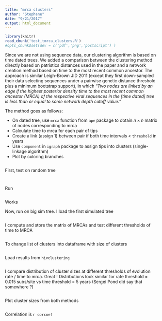 ```yaml
---
title: "mrca clusters"
author: "Stephane"
date: "9/21/2017"
output: html_document
---
```


```r
library(knitr)
read_chunk('test_tmrca_clusters.R')
#opts_chunk$set(dev = c('pdf','png','postscript') )
```

Since we are not using sequence data, our clustering algorithm is based on time dated trees. We added a comparison between the clustering method directly based on patristics distances used in the paper and a network creation method based on time to the most recent common ancestor. 
The approach is similar Leigh-Brown JID 2011 (except they first down-sampled their data selecting sequences under a pairwise genetic distance threshold plus a minimum bootstrap support), in which *"Two nodes are linked by an edge if the highest posterior density time to the most recent common ancestor (MRCA) of the respective viral sequences in the [time dated] tree is less than or equal to some network depth cutoff value."*

The method goes as follows:

- On dated tree, use `mrca` function from `ape` package to obtain $n \times n$ matrix of nodes corresponding to mrca
- Calculate time to mrca for each pair of tips
- Create a link (assign 1) between pair if both time intervals < `threshold` in years
- Use `component` in `igraph` package to assign tips into clusters (single-linkage algorithm)
- Plot by coloring branches

```r
```

First, test on random tree
```r
```

```r
```

Run
```r
```
Works

Now, run on big sim tree. I load the first simulated tree
```r
```

I compute and store the matrix of MRCAs and test different thresholds of time to MRCA
```r
```

To change list of clusters into dataframe with size of clusters
```r
```

Load results from `hivclustering`
```r
```

I compare distribution of cluster sizes at different thresholds of evolution rate / time to mrca.
Great ! Distributions look similar for rate threshold = 0.015 subs/site vs time threshold = 5 years (Sergei Pond did say that somewhere ?)
```r
```

Plot cluster sizes from both methods
```r
```
Correlation is `r corcoef`